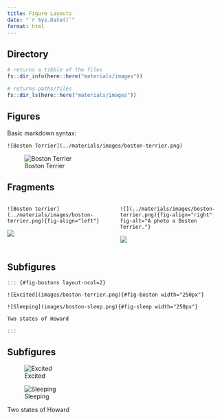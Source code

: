 ```yaml
---
title: Figure Layouts
date: "`r Sys.Date()`"
format: html
---
```


## Directory

```r
# returns a tibble of the files
fs::dir_info(here::here("materials/images"))
```

```r
# returns paths/files
fs::dir_ls(here::here("materials/images"))
```

## Figures

Basic markdown syntax:

    ![Boston Terrier](../materials/images/boston-terrier.png)

![Boston Terrier](../materials/images/boston-terrier.png)

## Fragments

::: columns
::: {.column width="50%"}
    ![Boston terrier](../materials/images/boston-terrier.png){fig-align="left"}

![](../materials/images/boston-terrier.png)
:::

::: {.column width="50%"}
    ![](../materials/images/boston-terrier.png){fig-align="right" fig-alt="A photo a Boston Terrier."}

![](../materials/images/boston-terrier.png){fig-align="right"
fig-alt="A photo a Boston Terrier."}
:::
:::

## Subfigures

    ::: {#fig-bostons layout-ncol=2}

    ![Excited](images/boston-terrier.png){#fig-boston width="250px"}

    ![Sleeping](images/boston-sleep.png){#fig-sleep width="250px"}

    Two states of Howard

    :::

## Subfigures

::: {#fig-bostons layout-ncol="2"}
![Excited](../materials/images/boston-terrier.png){#fig-boston}

![Sleeping](../materials/images/boston-sleep.png){#fig-sleep}

Two states of Howard
:::
